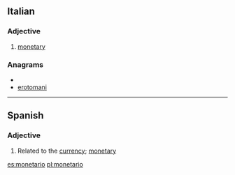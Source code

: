 ==Italian==

===Adjective===
{{it-adj|monetar|io|ia|i|ie}}

# [[monetary]]

===Anagrams===
* {{alphagram|aeimnoort}}
* [[erotomani#Italian|erotomani]]

----
==Spanish==
===Adjective===
{{es-adj|f=monetaria}}
# Related to the [[currency]]; [[monetary]]

[[es:monetario]]
[[pl:monetario]]
